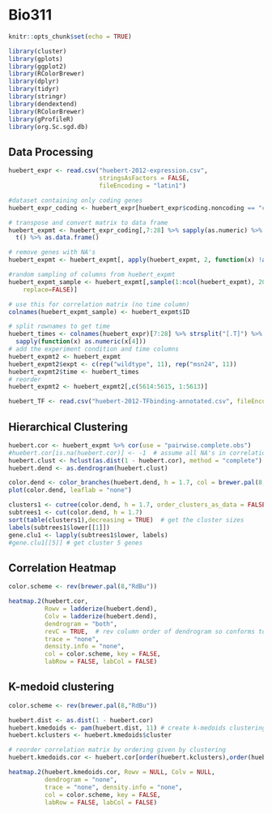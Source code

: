 # Bio311

```r
knitr::opts_chunk$set(echo = TRUE)

library(cluster)
library(gplots)
library(ggplot2)
library(RColorBrewer)
library(dplyr)
library(tidyr)
library(stringr)
library(dendextend)
library(RColorBrewer)
library(gProfileR)
library(org.Sc.sgd.db)
```

## Data Processing
```r
huebert_expr <- read.csv("huebert-2012-expression.csv", 
                         stringsAsFactors = FALSE, 
                         fileEncoding = "latin1")

#dataset containing only coding genes
huebert_expr_coding <- huebert_expr[huebert_expr$coding.noncoding == "coding",]

# transpose and convert matrix to data frame
huebert_expmt <- huebert_expr_coding[,7:28] %>% sapply(as.numeric) %>% 
  t() %>% as.data.frame()

# remove genes with NA's
huebert_expmt <- huebert_expmt[, apply(huebert_expmt, 2, function(x) !any(is.na(x)))]

#random sampling of columns from huebert_expmt
huebert_expmt_sample <- huebert_expmt[,sample(1:ncol(huebert_expmt), 2000,
   	replace=FALSE)]

# use this for correlation matrix (no time column)
colnames(huebert_expmt_sample) <- huebert_expmt$ID

# split rownames to get time
huebert_times <- colnames(huebert_expr)[7:28] %>% strsplit("[.T]") %>% 
  sapply(function(x) as.numeric(x[4]))
# add the experiment condition and time columns
huebert_expmt2 <- huebert_expmt
huebert_expmt2$expt <- c(rep("wildtype", 11), rep("msn24", 11))
huebert_expmt2$time <- huebert_times
# reorder
huebert_expmt2 <- huebert_expmt2[,c(5614:5615, 1:5613)]
```

```r
huebert_TF <- read.csv("huebert-2012-TFbinding-annotated.csv", fileEncoding = "latin1")
```

## Hierarchical Clustering
```r
huebert.cor <- huebert_expmt %>% cor(use = "pairwise.complete.obs")
#huebert.cor[is.na(huebert.cor)] <- -1  # assume all NA's in correlation matrix is -1
huebert.clust <- hclust(as.dist(1 - huebert.cor), method = "complete")
huebert.dend <- as.dendrogram(huebert.clust)

color.dend <- color_branches(huebert.dend, h = 1.7, col = brewer.pal(8, "Dark2"))
plot(color.dend, leaflab = "none")
```

```r
clusters1 <- cutree(color.dend, h = 1.7, order_clusters_as_data = FALSE)
subtrees1 <- cut(color.dend, h = 1.7)
sort(table(clusters1),decreasing = TRUE)  # get the cluster sizes 
labels(subtrees1$lower[[1]])
gene.clu1 <- lapply(subtrees1$lower, labels)
#gene.clu1[[5]] # get cluster 5 genes
```

## Correlation Heatmap
```r
color.scheme <- rev(brewer.pal(8,"RdBu"))

heatmap.2(huebert.cor, 
          Rowv = ladderize(huebert.dend), 
          Colv = ladderize(huebert.dend), 
          dendrogram = "both", 
          revC = TRUE,  # rev column order of dendrogram so conforms to natural representation
          trace = "none", 
          density.info = "none",
          col = color.scheme, key = FALSE,
          labRow = FALSE, labCol = FALSE)
```

## K-medoid clustering
```r
color.scheme <- rev(brewer.pal(8,"RdBu"))

huebert.dist <- as.dist(1 - huebert.cor)
huebert.kmedoids <- pam(huebert.dist, 11) # create k-medoids clustering with 8 clusters
huebert.kclusters <- huebert.kmedoids$cluster

# reorder correlation matrix by ordering given by clustering
huebert.kmedoids.cor <- huebert.cor[order(huebert.kclusters),order(huebert.kclusters)]

heatmap.2(huebert.kmedoids.cor, Rowv = NULL, Colv = NULL, 
          dendrogram = "none", 
          trace = "none", density.info = "none",
          col = color.scheme, key = FALSE,
          labRow = FALSE, labCol = FALSE)
```

